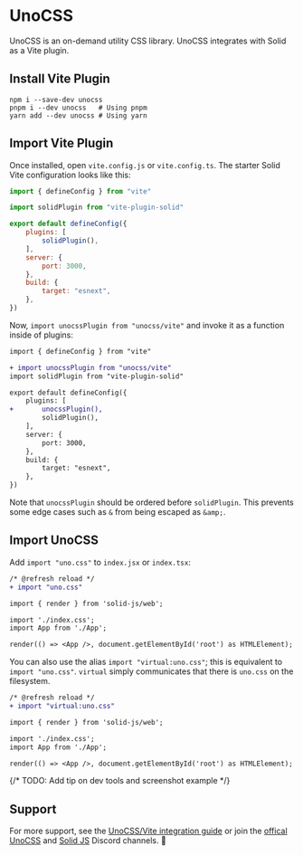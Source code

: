 # UnoCSS

UnoCSS is an on-demand utility CSS library. UnoCSS integrates with Solid as a Vite plugin.

## Install Vite Plugin

```
npm i --save-dev unocss
pnpm i --dev unocss   # Using pnpm
yarn add --dev unocss # Using yarn
```

## Import Vite Plugin

Once installed, open `vite.config.js` or `vite.config.ts`. The starter Solid Vite configuration looks like this:

````js
import { defineConfig } from "vite"

import solidPlugin from "vite-plugin-solid"

export default defineConfig({
	plugins: [
		solidPlugin(),
	],
	server: {
		port: 3000,
	},
	build: {
		target: "esnext",
	},
})
````

Now, `import unocssPlugin from "unocss/vite"` and invoke it as a function inside of plugins:

```diff
import { defineConfig } from "vite"

+ import unocssPlugin from "unocss/vite"
import solidPlugin from "vite-plugin-solid"

export default defineConfig({
	plugins: [
+		unocssPlugin(),
		solidPlugin(),
	],
	server: {
		port: 3000,
	},
	build: {
		target: "esnext",
	},
})
```

Note that `unocssPlugin` should be ordered before `solidPlugin`. This prevents some edge cases such as `&` from being escaped as `&amp;`.

## Import UnoCSS

Add `import "uno.css"` to `index.jsx` or `index.tsx`:

```diff
/* @refresh reload */
+ import "uno.css"

import { render } from 'solid-js/web';

import './index.css';
import App from './App';

render(() => <App />, document.getElementById('root') as HTMLElement);
```

You can also use the alias `import "virtual:uno.css"`; this is equivalent to `import "uno.css"`. `virtual` simply communicates that there is `uno.css` on the filesystem.

```diff
/* @refresh reload */
+ import "virtual:uno.css"

import { render } from 'solid-js/web';

import './index.css';
import App from './App';

render(() => <App />, document.getElementById('root') as HTMLElement);
```

{/* TODO: Add tip on dev tools and screenshot example */}

## Support

For more support, see the [UnoCSS/Vite integration guide](https://github.com/unocss/unocss/tree/main/packages/vite) or join the [offical UnoCSS](TODO) and [Solid JS](TODO) Discord channels. 👋
